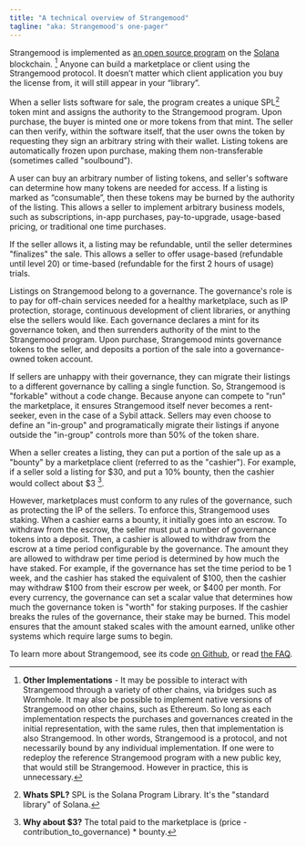 ```yaml
---
title: "A technical overview of Strangemood"
tagline: "aka: Strangemood's one-pager"
---
```


Strangemood is implemented as [an open source program](https://github.com/strangemoodfoundation/strangemood) on the [Solana](https://solana.com/) blockchain. [^other-implementations] Anyone can build a marketplace or client using the Strangemood protocol. It doesn’t matter which client application you buy the license from, it will still appear in your “library”.

When a seller lists software for sale, the program creates a unique SPL[^whats-spl] token mint and assigns the authority to the Strangemood program. Upon purchase, the buyer is minted one or more tokens from that mint. The seller can then verify, within the software itself, that the user owns the token by requesting they sign an arbitrary string with their wallet. Listing tokens are automatically frozen upon purchase, making them non-transferable (sometimes called "soulbound").

A user can buy an arbitrary number of listing tokens, and seller's software can determine how many tokens are needed for access. If a listing is marked as “consumable”, then these tokens may be burned by the authority of the listing. This allows a seller to implement arbitrary business models, such as subscriptions, in-app purchases, pay-to-upgrade, usage-based pricing, or traditional one time purchases.

If the seller allows it, a listing may be refundable, until the seller determines "finalizes" the sale. This allows a seller to offer usage-based (refundable until level 20) or time-based (refundable for the first 2 hours of usage) trials.

Listings on Strangemood belong to a governance. The governance's role is to pay for off-chain services needed for a healthy marketplace, such as IP protection, storage, continuous development of client libraries, or anything else the sellers would like. Each governance declares a mint for its governance token, and then surrenders authority of the mint to the Strangemood program. Upon purchase, Strangemood mints governance tokens to the seller, and deposits a portion of the sale into a governance-owned token account.

If sellers are unhappy with their governance, they can migrate their listings to a different governance by calling a single function. So, Strangemood is "forkable" without a code change. Because anyone can compete to "run" the marketplace, it ensures Strangemood itself never becomes a rent-seeker, even in the case of a Sybil attack. Sellers may even choose to define an "in-group" and programatically migrate their listings if anyone outside the "in-group" controls more than 50% of the token share.

When a seller creates a listing, they can put a portion of the sale up as a "bounty" by a marketplace client (referred to as the "cashier"). For example, if a seller sold a listing for $30, and put a 10% bounty, then the cashier would collect about $3 [^why-about].

However, marketplaces must conform to any rules of the governance, such as protecting the IP of the sellers. To enforce this, Strangemood uses staking. When a cashier earns a bounty, it initially goes into an escrow. To withdraw from the escrow, the seller must put a number of governance tokens into a deposit. Then, a cashier is allowed to withdraw from the escrow at a time period configurable by the governance. The amount they are allowed to withdraw per time period is determined by how much the have staked. For example, if the governance has set the time period to be 1 week, and the cashier has staked the equivalent of $100, then the cashier may withdraw $100 from their escrow per week, or $400 per month. For every currency, the governance can set a scalar value that determines how much the governance token is "worth" for staking purposes. If the cashier breaks the rules of the governance, their stake may be burned. This model ensures that the amount staked scales with the amount earned, unlike other systems which require large sums to begin.

To learn more about Strangemood, see its code [on Github](https://github.com/strangemoodfoundation/strangemood/blob/main/strangemood/programs/strangemood/src/lib.rs), or read [the FAQ](/about).

[^other-implementations]: **Other Implementations** - It may be possible to interact with Strangemood through a variety of other chains, via bridges such as Wormhole. It may also be possible to implement native versions of Strangemood on other chains, such as Ethereum. So long as each implementation respects the purchases and governances created in the initial representation, with the same rules, then that implementation is also Strangemood. In other words, Strangemood is a protocol, and not necessarily bound by any individual implementation. If one were to redeploy the reference Strangemood program with a new public key, that would still be Strangemood. However in practice, this is unnecessary.
[^whats-spl]: **Whats SPL?** SPL is the Solana Program Library. It's the "standard library" of Solana.
[^why-about]: **Why about $3?** The total paid to the marketplace is (price - contribution_to_governance) \* bounty.
